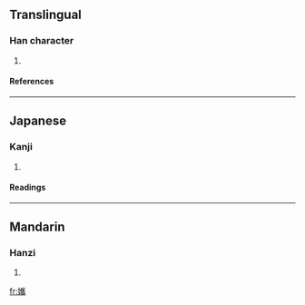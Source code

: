 ==Translingual==
===Han character===
{{Han char|rn=38|rad=女|as=18|sn=21|four=4242<sub>7</sub>|canj=女山人月 (VUOB)}}
# {{defn|Han|sort=女18}}
====References====
{{Han ref|kx=0274.120|dkj=06900|hdz=21090.220|uh=5B48|ud=23368|bh=F5C7|bd=62919}}
----
==Japanese==
===Kanji===
{{ja-kanji|grade=|rs=女18}}
# {{defn|Japanese}} 
====Readings====
{{ja-readings|on=[[すい]] (sui), [[い]] (i), [[くわい]] (kuwai), [[え]] (e), [[き]] (ki), [[けい]] (kei)|kun=[[おろかでしなおつくる]] (orokadeshinaotsukuru)}}
----
==Mandarin==
===Hanzi===
{{cmn-hanzi|pin=[[shuāi]] ([[shuai1]])|wg=shuai<sup>1</sup>}}
# {{defn|Mandarin}}

[[fr:孈]]